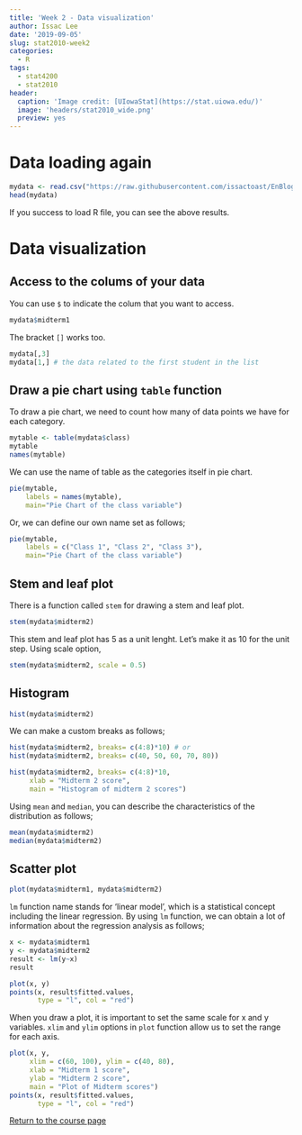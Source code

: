 ```yaml
---
title: 'Week 2 - Data visualization'
author: Issac Lee
date: '2019-09-05'
slug: stat2010-week2
categories:
  - R
tags:
  - stat4200
  - stat2010
header:
  caption: 'Image credit: [UIowaStat](https://stat.uiowa.edu/)'
  image: 'headers/stat2010_wide.png'
  preview: yes
---
```


# Data loading again

```r
mydata <- read.csv("https://raw.githubusercontent.com/issactoast/EnBlog/master/static/files/stat2010/examscore.csv", header = TRUE)
head(mydata)
```

If you success to load R file, you can see the above results.

# Data visualization

## Access to the colums of your data

You can use `$` to indicate the colum that you want to access.

```r
mydata$midterm1
```

The bracket `[]` works too.

```r
mydata[,3]
mydata[1,] # the data related to the first student in the list
```

## Draw a pie chart using `table` function

To draw a pie chart, we need to count how many of data points we have for each category.

```r
mytable <- table(mydata$class)
mytable
names(mytable)
```

We can use the name of table as the categories itself in pie chart. 

```r
pie(mytable, 
    labels = names(mytable),
    main="Pie Chart of the class variable")
```

Or, we can define our own name set as follows;

```r
pie(mytable, 
    labels = c("Class 1", "Class 2", "Class 3"),
    main="Pie Chart of the class variable")
```


## Stem and leaf plot

There is a function called `stem` for drawing a stem and leaf plot.

```r
stem(mydata$midterm2)
```

This stem and leaf plot has 5 as a unit lenght. Let's make it as 10 for the unit step. Using scale option, 

```r
stem(mydata$midterm2, scale = 0.5)
```

## Histogram

```r
hist(mydata$midterm2)
```

We can make a custom breaks as follows;

```r
hist(mydata$midterm2, breaks= c(4:8)*10) # or
hist(mydata$midterm2, breaks= c(40, 50, 60, 70, 80))
```

```r
hist(mydata$midterm2, breaks= c(4:8)*10,
     xlab = "Midterm 2 score",
     main = "Histogram of midterm 2 scores")
```

Using `mean` and `median`, you can describe the characteristics of the distribution as follows;

```r
mean(mydata$midterm2)
median(mydata$midterm2)
```


## Scatter plot

```r
plot(mydata$midterm1, mydata$midterm2)
```

`lm` function name stands for 'linear model', which is a statistical concept including the linear regression. By using `lm` function, we can obtain a lot of information about the regression analysis as follows;

```r
x <- mydata$midterm1
y <- mydata$midterm2
result <- lm(y~x)
result
```


```r
plot(x, y)
points(x, result$fitted.values,
       type = "l", col = "red")
```

When you draw a plot, it is important to set the same scale for x and y variables. `xlim` and `ylim` options in `plot` function allow us to set the range for each axis. 
 
```r
plot(x, y,
     xlim = c(60, 100), ylim = c(40, 80),
     xlab = "Midterm 1 score", 
     ylab = "Midterm 2 score",
     main = "Plot of Midterm scores")
points(x, result$fitted.values,
       type = "l", col = "red")
```

<a href="https://theissaclee.com/post/stat2010/" target="_self">Return to the course page</a>

